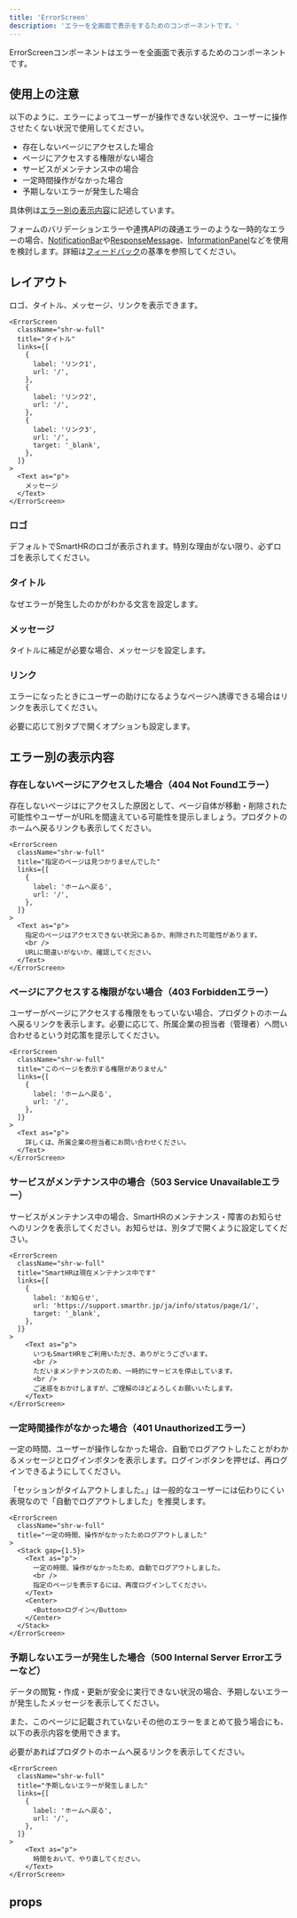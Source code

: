 ```yaml
---
title: 'ErrorScreen'
description: 'エラーを全画面で表示をするためのコンポーネントです。'
---
```


ErrorScreenコンポーネントはエラーを全画面で表示するためのコンポーネントです。

<ComponentStory name="ErrorScreen" />

## 使用上の注意

以下のように、エラーによってユーザーが操作できない状況や、ユーザーに操作させたくない状況で使用してください。

- 存在しないページにアクセスした場合
- ページにアクセスする権限がない場合
- サービスがメンテナンス中の場合
- 一定時間操作がなかった場合
- 予期しないエラーが発生した場合

具体例は<a href="#h2-2">エラー別の表示内容</a>に記述しています。

フォームのバリデーションエラーや連携APIの疎通エラーのような一時的なエラーの場合、[NotificationBar](/products/components/notification-bar/)や[ResponseMessage](/products/components/response-message/)、[InformationPanel](/products/components/information-panel/)などを使用を検討します。詳細は[フィードバック](/products/design-patterns/feedback/)の基準を参照してください。

## レイアウト

ロゴ、タイトル、メッセージ、リンクを表示できます。

```tsx editable codeBlock
<ErrorScreen
  className="shr-w-full"
  title="タイトル"
  links={[
    {
      label: 'リンク1',
      url: '/',
    },
    {
      label: 'リンク2',
      url: '/',
    },
    {
      label: 'リンク3',
      url: '/',
      target: '_blank',
    },
  ]}
>
  <Text as="p">
    メッセージ
  </Text>
</ErrorScreen>
```

### ロゴ

デフォルトでSmartHRのロゴが表示されます。特別な理由がない限り、必ずロゴを表示してください。

### タイトル

なぜエラーが発生したのかがわかる文言を設定します。

### メッセージ

タイトルに補足が必要な場合、メッセージを設定します。

### リンク

エラーになったときにユーザーの助けになるようなページへ誘導できる場合はリンクを表示してください。

必要に応じて別タブで開くオプションも設定します。

## エラー別の表示内容

### 存在しないページにアクセスした場合（404 Not Foundエラー）

存在しないページはにアクセスした原因として、ページ自体が移動・削除された可能性やユーザーがURLを間違えている可能性を提示しましょう。プロダクトのホームへ戻るリンクも表示してください。

```tsx editable codeBlock
<ErrorScreen
  className="shr-w-full"
  title="指定のページは見つかりませんでした"
  links={[
    {
      label: 'ホームへ戻る',
      url: '/',
    },
  ]}
>
  <Text as="p">
    指定のページはアクセスできない状況にあるか、削除された可能性があります。
    <br />
    URLに間違いがないか、確認してください。
  </Text>
</ErrorScreen>
```

### ページにアクセスする権限がない場合（403 Forbiddenエラー）

ユーザーがページにアクセスする権限をもっていない場合、プロダクトのホームへ戻るリンクを表示します。必要に応じて、所属企業の担当者（管理者）へ問い合わせるという対応策を提示してください。

```tsx editable codeBlock
<ErrorScreen
  className="shr-w-full"
  title="このページを表示する権限がありません"
  links={[
    {
      label: 'ホームへ戻る',
      url: '/',
    },
  ]}
>
  <Text as="p">
    詳しくは、所属企業の担当者にお問い合わせください。
  </Text>
</ErrorScreen>
```

### サービスがメンテナンス中の場合（503 Service Unavailableエラー）

サービスがメンテナンス中の場合、SmartHRのメンテナンス・障害のお知らせへのリンクを表示してください。お知らせは、別タブで開くように設定してください。

```tsx editable codeBlock
<ErrorScreen
  className="shr-w-full"
  title="SmartHRは現在メンテナンス中です"
  links={[
    {
      label: 'お知らせ',
      url: 'https://support.smarthr.jp/ja/info/status/page/1/',
      target: '_blank',
    },
  ]}
>
    <Text as="p">
      いつもSmartHRをご利用いただき、ありがとうございます。
      <br />
      ただいまメンテナンスのため、一時的にサービスを停止しています。
      <br />
      ご迷惑をおかけしますが、ご理解のほどよろしくお願いいたします。
    </Text>
</ErrorScreen>
```

### 一定時間操作がなかった場合（401 Unauthorizedエラー）

一定の時間、ユーザーが操作しなかった場合、自動でログアウトしたことがわかるメッセージとログインボタンを表示します。ログインボタンを押せば、再ログインできるようにしてください。

「セッションがタイムアウトしました。」は一般的なユーザーには伝わりにくい表現なので「自動でログアウトしました」を推奨します。

```tsx editable codeBlock
<ErrorScreen
  className="shr-w-full"
  title="一定の時間、操作がなかったためログアウトしました"
>
  <Stack gap={1.5}>
    <Text as="p">
      一定の時間、操作がなかったため、自動でログアウトしました。
      <br />
      指定のページを表示するには、再度ログインしてください。
    </Text>
    <Center>
      <Button>ログイン</Button>
    </Center>
  </Stack>
</ErrorScreen>
```

### 予期しないエラーが発生した場合（500 Internal Server Errorエラーなど）

データの閲覧・作成・更新が安全に実行できない状況の場合、予期しないエラーが発生したメッセージを表示してください。

また、このページに記載されていないその他のエラーをまとめて扱う場合にも、以下の表示内容を使用できます。

必要があればプロダクトのホームへ戻るリンクを表示してください。

```tsx editable codeBlock
<ErrorScreen
  className="shr-w-full"
  title="予期しないエラーが発生しました"
  links={[
    {
      label: 'ホームへ戻る',
      url: '/',
    },
  ]}
>
    <Text as="p">
      時間をおいて、やり直してください。
    </Text>
</ErrorScreen>
```

## props

<ComponentPropsTable name="ErrorScreen" />


